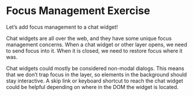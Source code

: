 # Focus Management Exercise

Let’s add focus management to a chat widget!

Chat widgets are all over the web, and they have some unique focus management concerns. When a chat widget or other layer opens, we need to send focus into it. When it is closed, we need to restore focus where it was.

Chat widgets could mostly be considered non-modal dialogs. This means that we don’t trap focus in the layer, so elements in the background should stay interactive. A skip link or keyboard shortcut to reach the chat widget could be helpful depending on where in the DOM the widget is located.


